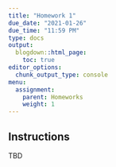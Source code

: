 ```yaml
---
title: "Homework 1"
due_date: "2021-01-26"
due_time: "11:59 PM"
type: docs
output:
  blogdown::html_page:
    toc: true
editor_options: 
  chunk_output_type: console
menu:
  assignment:
    parent: Homeworks
    weight: 1
---
```




## Instructions

TBD